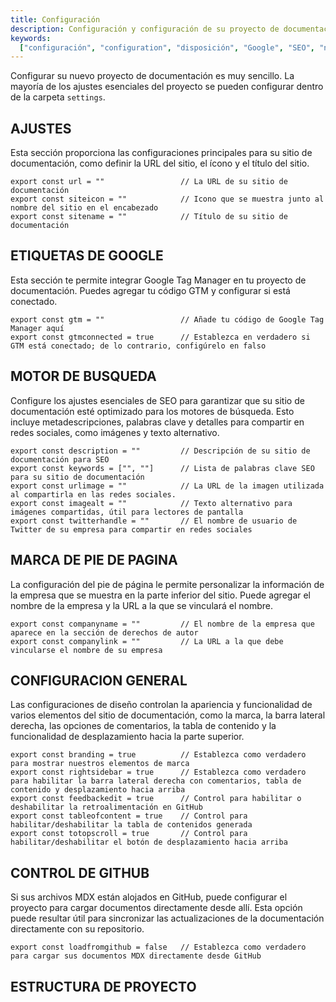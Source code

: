 ```yaml
---
title: Configuración
description: Configuración y configuración de su proyecto de documentación.
keywords:
  ["configuración", "configuration", "disposición", "Google", "SEO", "nextjs", "documentos"]
---
```


Configurar su nuevo proyecto de documentación es muy sencillo. La mayoría de los ajustes esenciales del proyecto se pueden configurar dentro de la carpeta `settings`.

## AJUSTES

Esta sección proporciona las configuraciones principales para su sitio de documentación, como definir la URL del sitio, el ícono y el título del sitio.

```tsx showLineNumbers
export const url = ""                 // La URL de su sitio de documentación
export const siteicon = ""            // Icono que se muestra junto al nombre del sitio en el encabezado
export const sitename = ""            // Título de su sitio de documentación
```

## ETIQUETAS DE GOOGLE

Esta sección te permite integrar Google Tag Manager en tu proyecto de documentación. Puedes agregar tu código GTM y configurar si está conectado.

```tsx showLineNumbers
export const gtm = ""                 // Añade tu código de Google Tag Manager aquí
export const gtmconnected = true      // Establezca en verdadero si GTM está conectado; de lo contrario, configúrelo en falso
```

## MOTOR DE BUSQUEDA

Configure los ajustes esenciales de SEO para garantizar que su sitio de documentación esté optimizado para los motores de búsqueda. Esto incluye metadescripciones, palabras clave y detalles para compartir en redes sociales, como imágenes y texto alternativo.

```tsx showLineNumbers
export const description = ""         // Descripción de su sitio de documentación para SEO
export const keywords = ["", ""]      // Lista de palabras clave SEO para su sitio de documentación
export const urlimage = ""            // La URL de la imagen utilizada al compartirla en las redes sociales.
export const imagealt = ""            // Texto alternativo para imágenes compartidas, útil para lectores de pantalla
export const twitterhandle = ""       // El nombre de usuario de Twitter de su empresa para compartir en redes sociales
```

## MARCA DE PIE DE PAGINA

La configuración del pie de página le permite personalizar la información de la empresa que se muestra en la parte inferior del sitio. Puede agregar el nombre de la empresa y la URL a la que se vinculará el nombre.

```tsx showLineNumbers
export const companyname = ""         // El nombre de la empresa que aparece en la sección de derechos de autor
export const companylink = ""         // La URL a la que debe vincularse el nombre de su empresa
```

## CONFIGURACION GENERAL

Las configuraciones de diseño controlan la apariencia y funcionalidad de varios elementos del sitio de documentación, como la marca, la barra lateral derecha, las opciones de comentarios, la tabla de contenido y la funcionalidad de desplazamiento hacia la parte superior.

```tsx showLineNumbers
export const branding = true          // Establezca como verdadero para mostrar nuestros elementos de marca
export const rightsidebar = true      // Establezca como verdadero para habilitar la barra lateral derecha con comentarios, tabla de contenido y desplazamiento hacia arriba
export const feedbackedit = true      // Control para habilitar o deshabilitar la retroalimentación en GitHub
export const tableofcontent = true    // Control para habilitar/deshabilitar la tabla de contenidos generada
export const totopscroll = true       // Control para habilitar/deshabilitar el botón de desplazamiento hacia arriba
```

## CONTROL DE GITHUB

Si sus archivos MDX están alojados en GitHub, puede configurar el proyecto para cargar documentos directamente desde allí. Esta opción puede resultar útil para sincronizar las actualizaciones de la documentación directamente con su repositorio.

```tsx showLineNumbers
export const loadfromgithub = false   // Establezca como verdadero para cargar sus documentos MDX directamente desde GitHub
```

## ESTRUCTURA DE PROYECTO

<CardGrid>
  <Card
    title="Navegación"
    href="/docs/navigation"
    icon="alignJustify"
    variant="small"
    description="Creando tu navegación"
  />
</CardGrid>

